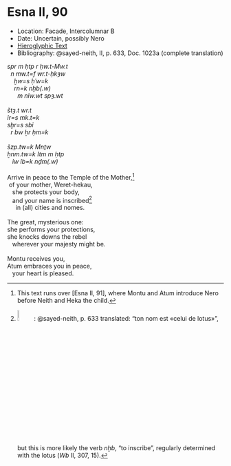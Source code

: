 # Esna II, 90 {-}

<style>
  .col2 {
    columns: 2 300px;         /* number of columns and width in pixels*/
    -webkit-columns: 2 300px; /* chrome, safari */
    -moz-columns: 2 300px;    /* firefox */
    -webkit-column-break-inside: avoid;
    -page-break-inside: avoid;
    -break-inside: avoid;
  }

</style>


- Location: Facade, Intercolumnar B
- Date: Uncertain, possibly Nero
- [Hieroglyphic Text](https://www.ifao.egnet.net/uploads/publications/enligne/Temples-Esna002.pdf#page=257){target="_blank"}
- Bibliography: @sayed-neith, II, p. 633, Doc. 1023a (complete translation)


<style>
  .col2 {
    columns: 2 300px;         /* number of columns and width in pixels*/
    -webkit-columns: 2 300px; /* chrome, safari */
    -moz-columns: 2 300px;    /* firefox */
    -webkit-column-break-inside: avoid;
    -page-break-inside: avoid;
    -break-inside: avoid;
  }

</style>


<div class="col2">

| *spr m ḥtp r ḥw.t-Mw.t  *
|   *n mw.t=f wr.t-ḥkȝw  *
|     *ḫw=s ḥʿw=k  *
|     *rn=k nḫb(.w)   *
|       *m nỉw.wt spȝ.wt  *
|   
| *štȝ.t wr.t  *
| *ỉr=s mk.t=k  *
| *sḫr=s sbỉ  *
|   *r bw ẖr ḥm=k  *
|   
| *šzp.tw=k Mnṯw  *
| *ẖnm.tw=k Itm m ḥtp*
|    *ỉw ỉb=k nḏm(.w)  *  
|
| Arrive in peace to the Temple of the Mother,[^fn-090-0]  
|  of your mother, Weret-hekau,  
|    she protects your body,
|    and your name is inscribed[^fn-090-1]  
|      in (all) cities and nomes. 
|  
| The great, mysterious one:
| she performs your protections,
| she knocks downs the rebel 
|    wherever your majesty might be.  
|
| Montu receives you,  
| Atum embraces you in peace, 
|    your heart is pleased.  


</div>

[^fn-090-0]: This text runs over [Esna II, 91], where Montu and Atum introduce Nero before Neith and Heka the child.

[^fn-090-1]: ![](images/090_1.png){width=8%}: @sayed-neith, p. 633 translated: "ton nom est «celui de lotus»", but this is more likely the verb *nḫb*, "to inscribe", regularly determined with the lotus (*Wb* II, 307, 15).
